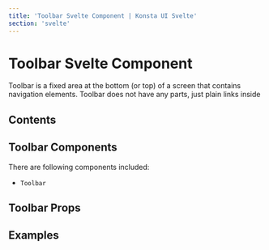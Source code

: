 ```yaml
---
title: 'Toolbar Svelte Component | Konsta UI Svelte'
section: 'svelte'
---
```



# Toolbar Svelte Component

Toolbar is a fixed area at the bottom (or top) of a screen that contains navigation elements. Toolbar does not have any parts, just plain links inside

## Contents

## Toolbar Components

There are following components included:

- `Toolbar`

## Toolbar Props

<ToolbarProps />

## Examples

<ToolbarExample />
